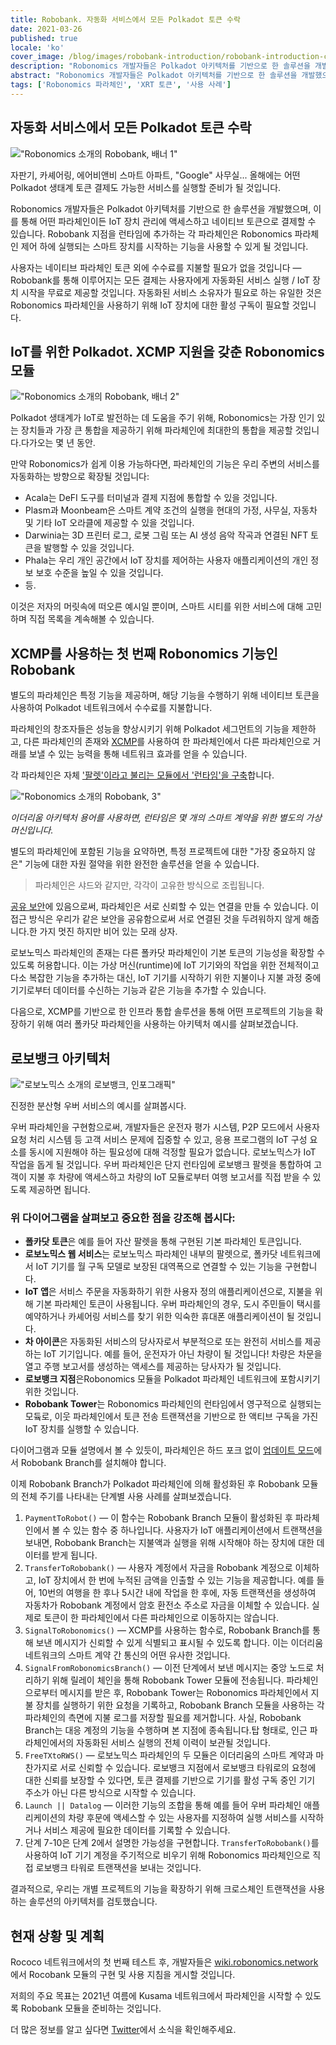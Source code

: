 ```yaml
---
title: Robobank. 자동화 서비스에서 모든 Polkadot 토큰 수락
date: 2021-03-26
published: true
locale: 'ko'
cover_image: /blog/images/robobank-introduction/robobank-introduction-cover.jpg
description: "Robonomics 개발자들은 Polkadot 아키텍처를 기반으로 한 솔루션을 개발했으며, 이를 통해 어떤 파라체인이든 IoT 장치 관리에 액세스하고 네이티브 토큰으로 결제할 수 있습니다."
abstract: "Robonomics 개발자들은 Polkadot 아키텍처를 기반으로 한 솔루션을 개발했으며, 이를 통해 어떤 파라체인이든 IoT 장치 관리에 액세스하고 네이티브 토큰으로 결제할 수 있습니다."
tags: ['Robonomics 파라체인', 'XRT 토큰', '사용 사례']
---
```


<section class="animate-inside">

## 자동화 서비스에서 모든 Polkadot 토큰 수락

</section>

<section class="animate-inside">

!["Robonomics 소개의 Robobank, 배너 1"](/blog/images/robobank-introduction/robobank-introduction-banner-1.jpg)

</section>

자판기, 카셰어링, 에어비앤비 스마트 아파트, "Google" 사무실... 올해에는 어떤 Polkadot 생태계 토큰 결제도 가능한 서비스를 실행할 준비가 될 것입니다.

Robonomics 개발자들은 Polkadot 아키텍처를 기반으로 한 솔루션을 개발했으며, 이를 통해 어떤 파라체인이든 IoT 장치 관리에 액세스하고 네이티브 토큰으로 결제할 수 있습니다. Robobank 지점을 런타임에 추가하는 각 파라체인은 Robonomics 파라체인 제어 하에 실행되는 스마트 장치를 시작하는 기능을 사용할 수 있게 될 것입니다.


사용자는 네이티브 파라체인 토큰 외에 수수료를 지불할 필요가 없을 것입니다 — Robobank를 통해 이루어지는 모든 결제는 사용자에게 자동화된 서비스 실행 / IoT 장치 시작을 무료로 제공할 것입니다. 자동화된 서비스 소유자가 필요로 하는 유일한 것은 Robonomics 파라체인을 사용하기 위해 IoT 장치에 대한 활성 구독이 필요할 것입니다.

<section class="animate-inside">

## IoT를 위한 Polkadot. XCMP 지원을 갖춘 Robonomics 모듈

</section>

<section class="animate-inside">

!["Robonomics 소개의 Robobank, 배너 2"](/blog/images/robobank-introduction/robobank-introduction-banner-2.jpg)

</section>

Polkadot 생태계가 IoT로 발전하는 데 도움을 주기 위해, Robonomics는 가장 인기 있는 장치들과 가장 큰 통합을 제공하기 위해 파라체인에 최대한의 통합을 제공할 것입니다.다가오는 몇 년 동안.


만약 Robonomics가 쉽게 이용 가능하다면, 파라체인의 기능은 우리 주변의 서비스를 자동화하는 방향으로 확장될 것입니다:


* Acala는 DeFI 도구를 터미널과 결제 지점에 통합할 수 있을 것입니다.
* Plasm과 Moonbeam은 스마트 계약 조건의 실행을 현대의 가정, 사무실, 자동차 및 기타 IoT 오라클에 제공할 수 있을 것입니다.
* Darwinia는 3D 프린터 로그, 로봇 그림 또는 AI 생성 음악 작곡과 연결된 NFT 토큰을 발행할 수 있을 것입니다.
* Phala는 우리 개인 공간에서 IoT 장치를 제어하는 사용자 애플리케이션의 개인 정보 보호 수준을 높일 수 있을 것입니다.
* 등.


이것은 저자의 머릿속에 떠오른 예시일 뿐이며, 스마트 시티를 위한 서비스에 대해 고민하며 직접 목록을 계속해볼 수 있습니다.

<section class="animate-inside">

## XCMP를 사용하는 첫 번째 Robonomics 기능인 Robobank

</section>


별도의 파라체인은 특정 기능을 제공하며, 해당 기능을 수행하기 위해 네이티브 토큰을 사용하여 Polkadot 네트워크에서 수수료를 지불합니다.

파라체인의 창조자들은 성능을 향상시키기 위해 Polkadot 세그먼트의 기능을 제한하고, 다른 파라체인의 존재와 [XCMP](https://wiki.polkadot.network/docs/en/learn-crosschain)를 사용하여 한 파라체인에서 다른 파라체인으로 거래를 보낼 수 있는 능력을 통해 네트워크 효과를 얻을 수 있습니다.

각 파라체인은 자체 ['팔렛'이라고 불리는 모듈에서 '런타임'을 구축](https://substrate.dev/docs/en/knowledgebase/runtime/)합니다.

<section class="animate-inside">

!["Robonomics 소개의 Robobank, 3"](/blog/images/robobank-introduction/robobank-introduction-3.png)

*이더리움 아키텍처 용어를 사용하면, 런타임은 몇 개의 스마트 계약을 위한 별도의 가상 머신입니다.*

</section>

별도의 파라체인에 포함된 기능을 요약하면, 특정 프로젝트에 대한 "가장 중요하지 않은" 기능에 대한 자원 절약을 위한 완전한 솔루션을 얻을 수 있습니다.

<section class="animate-inside">

> 파라체인은 샤드와 같지만, 각각이 고유한 방식으로 조립됩니다.

</section>

[공유 보안](https://wiki.polkadot.network/docs/en/learn-security#shared-security)에 있음으로써, 파라체인은 서로 신뢰할 수 있는 연결을 만들 수 있습니다. 이 접근 방식은 우리가 같은 보안을 공유함으로써 서로 연결된 것을 두려워하지 않게 해줍니다.한 가지 멋진 하지만 비어 있는 모래 상자.

로보노믹스 파라체인의 존재는 다른 폴카닷 파라체인이 기본 토큰의 기능성을 확장할 수 있도록 허용합니다. 이는 가상 머신(runtime)에 IoT 기기와의 작업을 위한 전체적이고 다소 복잡한 기능을 추가하는 대신, IoT 기기를 시작하기 위한 지불이나 지불 과정 중에 기기로부터 데이터를 수신하는 기능과 같은 기능을 추가할 수 있습니다.

다음으로, XCMP를 기반으로 한 인프라 통합 솔루션을 통해 어떤 프로젝트의 기능을 확장하기 위해 여러 폴카닷 파라체인을 사용하는 아키텍처 예시를 살펴보겠습니다.

<section class="animate-inside">

## 로보뱅크 아키텍처

</section>

<section class="animate-inside">

!["로보노믹스 소개의 로보뱅크, 인포그래픽"](/blog/images/robobank-introduction/robobank-introduction-infographics.png)

</section>

진정한 분산형 우버 서비스의 예시를 살펴봅시다.

우버 파라체인을 구현함으로써, 개발자들은 운전자 평가 시스템, P2P 모드에서 사용자 요청 처리 시스템 등 고객 서비스 문제에 집중할 수 있고, 응용 프로그램의 IoT 구성 요소를 동시에 지원해야 하는 필요성에 대해 걱정할 필요가 없습니다. 로보노믹스가 IoT 작업을 돕게 될 것입니다. 우버 파라체인은 단지 런타임에 로보뱅크 팔렛을 통합하여 고객이 지불 후 차량에 액세스하고 차량의 IoT 모듈로부터 여행 보고서를 직접 받을 수 있도록 제공하면 됩니다.

### 위 다이어그램을 살펴보고 중요한 점을 강조해 봅시다:

* **폴카닷 토큰**은 예를 들어 자산 팔렛을 통해 구현된 기본 파라체인 토큰입니다.
* **로보노믹스 웹 서비스**는 로보노믹스 파라체인 내부의 팔렛으로, 폴카닷 네트워크에서 IoT 기기를 월 구독 모델로 보장된 대역폭으로 연결할 수 있는 기능을 구현합니다.
* **IoT 앱**은 서비스 주문을 자동화하기 위한 사용자 정의 애플리케이션으로, 지불을 위해 기본 파라체인 토큰이 사용됩니다. 우버 파라체인의 경우, 도시 주민들이 택시를 예약하거나 카셰어링 서비스를 찾기 위한 익숙한 휴대폰 애플리케이션이 될 것입니다.
* **차 아이콘**은 자동화된 서비스의 당사자로서 부분적으로 또는 완전히 서비스를 제공하는 IoT 기기입니다. 예를 들어, 운전자가 아닌 차량이 될 것입니다! 차량은 차문을 열고 주행 보고서를 생성하는 액세스를 제공하는 당사자가 될 것입니다.
* **로보뱅크 지점**은Robonomics 모듈을 Polkadot 파라체인 네트워크에 포함시키기 위한 것입니다.
* **Robobank Tower**는 Robonomics 파라체인의 런타임에서 영구적으로 실행되는 모듘로, 이웃 파라체인에서 토큰 전송 트랜잭션을 기반으로 한 액티브 구독을 가진 IoT 장치를 실행할 수 있습니다.

다이어그램과 모듈 설명에서 볼 수 있듯이, 파라체인은 하드 포크 없이 [업데이트 모드](https://wiki.polkadot.network/docs/en/build-protocol-info#runtime-upgrades)에서 Robobank Branch를 설치해야 합니다.

이제 Robobank Branch가 Polkadot 파라체인에 의해 활성화된 후 Robobank 모듈의 전체 주기를 나타내는 단계별 사용 사례를 살펴보겠습니다.

1. `PaymentToRobot()` — 이 함수는 Robobank Branch 모듈이 활성화된 후 파라체인에서 볼 수 있는 함수 중 하나입니다. 사용자가 IoT 애플리케이션에서 트랜잭션을 보내면, Robobank Branch는 지불액과 실행을 위해 시작해야 하는 장치에 대한 데이터를 받게 됩니다.
2. `TransferToRobobank()` — 사용자 계정에서 자금을 Robobank 계정으로 이체하고, IoT 장치에서 한 번에 누적된 금액을 인출할 수 있는 기능을 제공합니다. 예를 들어, 10번의 여행을 한 후나 5시간 내에 작업을 한 후에, 자동 트랜잭션을 생성하여 자동차가 Robobank 계정에서 암호 환전소 주소로 자금을 이체할 수 있습니다. 실제로 토큰이 한 파라체인에서 다른 파라체인으로 이동하지는 않습니다.
3. `SignalToRobonomics()` — XCMP를 사용하는 함수로, Robobank Branch를 통해 보낸 메시지가 신뢰할 수 있게 식별되고 표시될 수 있도록 합니다. 이는 이더리움 네트워크의 스마트 계약 간 통신의 어떤 유사한 것입니다.
4. `SignalFromRobonomicsBranch()` — 이전 단계에서 보낸 메시지는 중앙 노드로 처리하기 위해 릴레이 체인을 통해 Robobank Tower 모듈에 전송됩니다. 파라체인으로부터 메시지를 받은 후, Robobank Tower는 Robonomics 파라체인에서 지불 장치를 실행하기 위한 요청을 기록하고, Robobank Branch 모듈을 사용하는 각 파라체인의 측면에 지불 로그를 저장할 필요를 제거합니다. 사실, Robobank Branch는 대응 계정의 기능을 수행하며 본 지점에 종속됩니다.탑 형태로, 인근 파라체인에서의 자동화된 서비스 실행의 전체 이력이 보관될 것입니다.
5. `FreeTXtoRWS()` — 로보노믹스 파라체인의 두 모듈은 이더리움의 스마트 계약과 마찬가지로 서로 신뢰할 수 있습니다. 로보뱅크 지점에서 로보뱅크 타워로의 요청에 대한 신뢰를 보장할 수 있다면, 토큰 결제를 기반으로 기기를 활성 구독 중인 기기 주소가 아닌 다른 방식으로 시작할 수 있습니다.
6. `Launch || Datalog` — 이러한 기능의 조합을 통해 예를 들어 우버 파라체인 애플리케이션의 차량 후문에 액세스할 수 있는 사용자를 지정하여 실행 서비스를 시작하거나 서비스 제공에 필요한 데이터를 기록할 수 있습니다.
7. 단계 7-10은 단계 2에서 설명한 가능성을 구현합니다. `TransferToRobobank()`를 사용하여 IoT 기기 계정을 주기적으로 비우기 위해 Robonomics 파라체인으로 직접 로보뱅크 타워로 트랜잭션을 보내는 것입니다.

결과적으로, 우리는 개별 프로젝트의 기능을 확장하기 위해 크로스체인 트랜잭션을 사용하는 솔루션의 아키텍처를 검토했습니다.

<section class="animate-inside">

## 현재 상황 및 계획

</section>

Rococo 네트워크에서의 첫 번째 테스트 후, 개발자들은 [wiki.robonomics.network](https://wiki.robonomics.network/)에서 Rocobank 모듈의 구현 및 사용 지침을 게시할 것입니다.

저희의 주요 목표는 2021년 여름에 Kusama 네트워크에서 파라체인을 시작할 수 있도록 Robobank 모듈을 준비하는 것입니다.

더 많은 정보를 알고 싶다면 [Twitter](https://twitter.com/AIRA_Robonomics)에서 소식을 확인해주세요.
